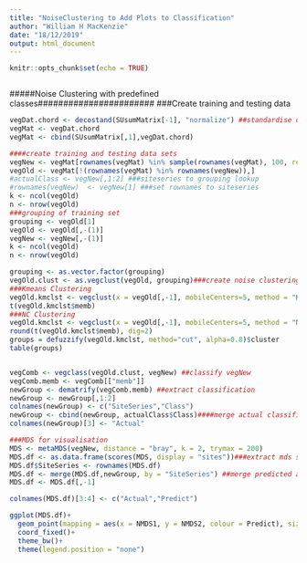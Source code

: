 ```yaml
---
title: "NoiseClustering to Add Plots to Classification"
author: "William H MacKenzie"
date: "18/12/2019"
output: html_document
---
```


```r
knitr::opts_chunk$set(echo = TRUE)
```

```r

```

#####Noise Clustering with predefined classes#######################
###Create training and testing data

```r


vegDat.chord <- decostand(SUsumMatrix[-1], "normalize") ##standardise data
vegMat <- vegDat.chord
vegMat <- cbind(SUsumMatrix[,1],vegDat.chord)

####create training and testing data sets
vegNew <- vegMat[rownames(vegMat) %in% sample(rownames(vegMat), 100, replace = FALSE),] 
vegOld <- vegMat[!(rownames(vegMat) %in% rownames(vegNew)),]
#actualClass <- vegNew[,1:2] ###siteseries to grouping lookup
#rownames(vegNew)  <- vegNew[1] ###set rownames to siteseries
k <- ncol(vegOld)
n <- nrow(vegOld)
###grouping of training set
grouping <- vegOld[1]
vegOld <- vegOld[,-(1)]
vegNew <- vegNew[,-(1)]
k <- ncol(vegOld)
n <- nrow(vegOld)

grouping <- as.vector.factor(grouping)
vegOld.clust <- as.vegclust(vegOld, grouping)###create noise clustering with grouping as classes
###Kmeans Clustering
vegOld.kmclst <- vegclust(x = vegOld[,-1], mobileCenters=5, method = "KM", nstart=20)###create noise clustering with grouping as classes
t(vegOld.kmclst$memb)
###NC Clustering
vegOld.kmclst <- vegclust(x = vegOld[,-1], mobileCenters=5, method = "NC", m=1.2, dnoise=0.8, nstart=20)###create noise clustering with grouping as classes
round(t(vegOld.kmclst$memb), dig=2)
groups = defuzzify(vegOld.kmclst, method="cut", alpha=0.8)$cluster
table(groups)


vegComb <- vegclass(vegOld.clust, vegNew) ##classify vegNew
vegComb.memb <- vegComb[["memb"]]
newGroup <- dematrify(vegComb.memb) ##extract classification
newGroup <- newGroup[,1:2]
colnames(newGroup) <- c("SiteSeries","Class")
newGroup <- cbind(newGroup, actualClass$Class)####merge actual classification for comparison
colnames(newGroup)[3] <- "Actual"

###MDS for visualisation
MDS <- metaMDS(vegNew, distance = "bray", k = 2, trymax = 200)
MDS.df <- as.data.frame(scores(MDS, display = "sites"))###extract mds scores
MDS.df$SiteSeries <- rownames(MDS.df)
MDS.df <- merge(MDS.df,newGroup, by = "SiteSeries") ##merge predicted and actual classification
MDS.df <- MDS.df[,-1]

colnames(MDS.df)[3:4] <- c("Actual","Predict")

ggplot(MDS.df)+
  geom_point(mapping = aes(x = NMDS1, y = NMDS2, colour = Predict), size = 2.5, shape = 17)+
  coord_fixed()+
  theme_bw()+
  theme(legend.position = "none")
```

